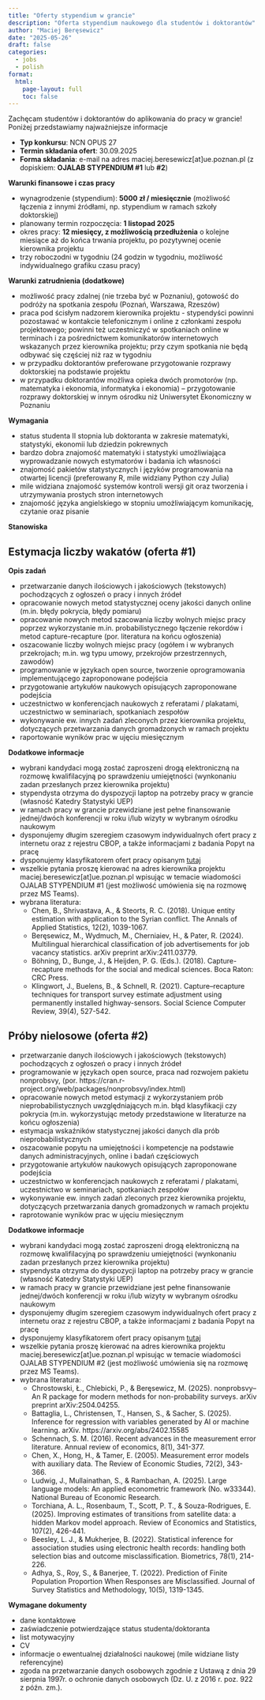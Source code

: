 ```yaml
---
title: "Oferty stypendium w grancie"
description: "Oferta stypendium naukowego dla studentów i doktorantów"
author: "Maciej Beręsewicz"
date: "2025-05-26"
draft: false
categories:
  - jobs
  - polish
format:
  html:
    page-layout: full
    toc: false
---
```


Zachęcam studentów i doktorantów do aplikowania do pracy w grancie! Poniżej przedstawiamy najważniejsze informacje


+ **Typ konkursu**: NCN OPUS 27 
+ **Termin składania ofert**: 30.09.2025 
+ **Forma składania**: e-mail na adres maciej.beresewicz[at]ue.poznan.pl (z dopiskiem: **OJALAB STYPENDIUM #1** lub **#2**) 

**Warunki finansowe i czas pracy**

+ wynagrodzenie (stypendium): **5000 zł / miesięcznie** (możliwość łączenia z innymi źródłami, np. stypendium w ramach szkoły doktorskiej)
+ planowany termin rozpoczęcia: **1 listopad 2025** 
+ okres pracy: **12 miesięcy, z możliwością przedłużenia** o kolejne miesiące aż do końca trwania projektu, po pozytywnej ocenie kierownika projektu 
+ trzy roboczodni w tygodniu (24 godzin w tygodniu, możliwość indywidualnego grafiku czasu pracy) 

**Warunki zatrudnienia (dodatkowe)**

+ możliwość pracy zdalnej (nie trzeba być w Poznaniu), gotowość do podróży na spotkania zespołu (Poznań, Warszawa, Rzeszów) 
+ praca pod ścisłym nadzorem kierownika projektu - stypendyści powinni pozostawać w kontakcie telefonicznym i online z członkami zespołu projektowego; powinni też uczestniczyć w spotkaniach online w terminach i za pośrednictwem komunikatorów internetowych wskazanych przez kierownika projektu; przy czym spotkania nie będą odbywać się częściej niż raz w tygodniu 
+ w przypadku doktorantów preferowane przygotowanie rozprawy doktorskiej na podstawie projektu 
+ w przypadku doktorantów możliwa opieka dwóch promotorów (np. matematyka i ekonomia, informatyka i ekonomia) -- przygotowanie rozprawy doktorskiej w innym ośrodku niż Uniwersytet Ekonomiczny w Poznaniu 


**Wymagania**

+ status studenta II stopnia lub doktoranta w zakresie matematyki, statystyki, ekonomii lub dziedzin pokrewnych 
+ bardzo dobra znajomość matematyki i statystyki umożliwiająca wyprowadzanie nowych estymatorów i badania ich własności 
+ znajomość pakietów statystycznych i języków programowania na otwartej licencji (preferowany R, mile widziany Python czy Julia) 
+ mile widziana znajomość systemów kontroli wersji git oraz tworzenia i utrzymywania prostych stron internetowych 
+ znajomość języka angielskiego w stopniu umożliwiającym komunikację, czytanie oraz pisanie 

**Stanowiska**

::: {.panel-tabset}

## Estymacja liczby wakatów (oferta #1)

**Opis zadań**

+ przetwarzanie danych ilościowych i jakościowych (tekstowych) pochodzących z ogłoszeń o pracy i innych źródeł 
+ opracowanie nowych metod statystycznej oceny jakości danych online (m.in. błędy pokrycia, błędy pomiaru) 
+ opracowanie nowych metod szacowania liczby wolnych miejsc pracy poprzez wykorzystanie m.in. probabilistycznego łączenie rekordów i metod capture-recapture (por. literatura na końcu ogłoszenia) 
+ oszacowanie liczby wolnych miejsc pracy (ogółem i w wybranych przekrojach; m.in. wg typu umowy, przekrojów przestrzennych, zawodów) 
+ programowanie w językach open source, tworzenie oprogramowania implementującego zaproponowane podejścia 
+ przygotowanie artykułów naukowych opisujących zaproponowane podejścia 
+ uczestnictwo w konferencjach naukowych z referatami / plakatami, uczestnictwo w seminariach, spotkaniach zespołów 
+ wykonywanie ew. innych zadań zleconych przez kierownika projektu, dotyczących przetwarzania danych gromadzonych w ramach projektu 
+ raportowanie wyników prac w ujęciu miesięcznym 

**Dodatkowe informacje**

+ wybrani kandydaci mogą zostać zaproszeni drogą elektroniczną na rozmowę kwalifilacyjną po sprawdzeniu umiejętności (wynkonaniu zadan przesłanych przez kierownika projektu) 
+ stypendysta otrzyma do dyspozycji laptop na potrzeby pracy w grancie (własność Katedry Statystyki UEP) 
+ w ramach pracy w grancie przewidziane jest pełne finansowanie jednej/dwóch konferencji w roku i/lub wizyty w wybranym ośrodku naukowym 
+ dysponujemy długim szeregiem czasowym indywidualnych ofert pracy z internetu oraz z rejestru CBOP, a także informacjami z badania Popyt na pracę  
+ dysponujemy klasyfikatorem ofert pracy opisanym [tutaj](https://ojalab.ue.poznan.pl/publications/articles/2025-beresewicz-jos.html)
+ wszelkie pytania proszę kierować na adres kierownika projektu maciej.beresewicz[at]ue.poznan.pl wpisując w temacie wiadomości OJALAB STYPENDIUM #1 (jest możliwość umówienia się na rozmowę przez MS Teams). 
+ wybrana literatura: 
    + Chen, B., Shrivastava, A., & Steorts, R. C. (2018). Unique entity estimation with application to the Syrian conflict. The Annals of Applied Statistics, 12(2), 1039-1067. 
    + Beręsewicz, M., Wydmuch, M., Cherniaiev, H., & Pater, R. (2024). Multilingual hierarchical classification of job advertisements for job vacancy statistics. arXiv preprint arXiv:2411.03779. 
    + Böhning, D., Bunge, J., & Heijden, P. G. (Eds.). (2018). Capture-recapture methods for the social and medical sciences. Boca Raton: CRC Press. 
    + Klingwort, J., Buelens, B., & Schnell, R. (2021). Capture–recapture techniques for transport survey estimate adjustment using permanently installed highway-sensors. Social Science Computer Review, 39(4), 527-542. 


## Próby nielosowe (oferta #2)

+ przetwarzanie danych ilościowych i jakościowych (tekstowych) pochodzących z ogłoszeń o pracy i innych źródeł 
+ programowanie w językach open source, praca nad rozwojem pakietu nonprobsvy, (por. https://cran.r-project.org/web/packages/nonprobsvy/index.html) 
+ opracowanie nowych metod estymacji z wykorzystaniem prób nieprobabilistycznych uwzględniających m.in. błąd klasyfikacji czy pokrycia (m.in. wykorzystując metody przedstawione w literaturze na końcu ogłoszenia)
+ estymacja wskaźników statystycznej jakości danych dla prób nieprobabilistycznych 
+ oszacowanie popytu na umiejętności i kompetencje na podstawie danych administracyjnych, online i badań częściowych 
+ przygotowanie artykułów naukowych opisujących zaproponowane podejścia 
+ uczestnictwo w konferencjach naukowych z referatami / plakatami, uczestnictwo w seminariach, spotkaniach zespołów 
+ wykonywanie ew. innych zadań zleconych przez kierownika projektu, dotyczących przetwarzania danych gromadzonych w ramach projektu 
+ raprotowanie wyników prac w ujęciu miesięcznym 

**Dodatkowe informacje**

+ wybrani kandydaci mogą zostać zaproszeni drogą elektroniczną na rozmowę kwalifilacyjną po sprawdzeniu umiejętności (wynkonaniu zadan przesłanych przez kierownika projektu) 
+ stypendysta otrzyma do dyspozycji laptop na potrzeby pracy w grancie (własność Katedry Statystyki UEP) 
+ w ramach pracy w grancie przewidziane jest pełne finansowanie jednej/dwóch konferencji w roku i/lub wizyty w wybranym ośrodku naukowym 
+ dysponujemy długim szeregiem czasowym indywidualnych ofert pracy z internetu oraz z rejestru CBOP, a także informacjami z badania Popyt na pracę  
+ dysponujemy klasyfikatorem ofert pracy opisanym [tutaj](https://ojalab.ue.poznan.pl/publications/articles/2025-beresewicz-jos.html)
+ wszelkie pytania proszę kierować na adres kierownika projektu maciej.beresewicz[at]ue.poznan.pl wpisując w temacie wiadomości OJALAB STYPENDIUM #2 (jest możliwość umówienia się na rozmowę przez MS Teams). 
+ wybrana literatura: 
    + Chrostowski, Ł., Chlebicki, P., & Beręsewicz, M. (2025). nonprobsvy--An R package for modern methods for non-probability surveys. arXiv preprint arXiv:2504.04255. 
    + Battaglia, L., Christensen, T., Hansen, S., & Sacher, S. (2025). Inference for regression with variables generated by AI or machine learning. arXiv. https://arxiv.org/abs/2402.15585  
    + Schennach, S. M. (2016). Recent advances in the measurement error literature. Annual review of economics, 8(1), 341-377. 
    + Chen, X., Hong, H., & Tamer, E. (2005). Measurement error models with auxiliary data. The Review of Economic Studies, 72(2), 343-366. 
    + Ludwig, J., Mullainathan, S., & Rambachan, A. (2025). Large language models: An applied econometric framework (No. w33344). National Bureau of Economic Research. 
    + Torchiana, A. L., Rosenbaum, T., Scott, P. T., & Souza-Rodrigues, E. (2025). Improving estimates of transitions from satellite data: a hidden Markov model approach. Review of Economics and Statistics, 107(2), 426-441. 
    + Beesley, L. J., & Mukherjee, B. (2022). Statistical inference for association studies using electronic health records: handling both selection bias and outcome misclassification. Biometrics, 78(1), 214-226. 
    + Adhya, S., Roy, S., & Banerjee, T. (2022). Prediction of Finite Population Proportion When Responses are Misclassified. Journal of Survey Statistics and Methodology, 10(5), 1319-1345. 
:::

**Wymagane dokumenty**
 
- dane kontaktowe 
- zaświadczenie potwierdzające status studenta/doktoranta 
- list motywacyjny 
- CV 
- informacje o ewentualnej działalności naukowej (mile widziane listy referencyjne) 
- zgoda na przetwarzanie danych osobowych zgodnie z Ustawą z dnia 29 sierpnia 1997r. o ochronie danych osobowych (Dz. U. z 2016 r. poz. 922 z późn. zm.). 


